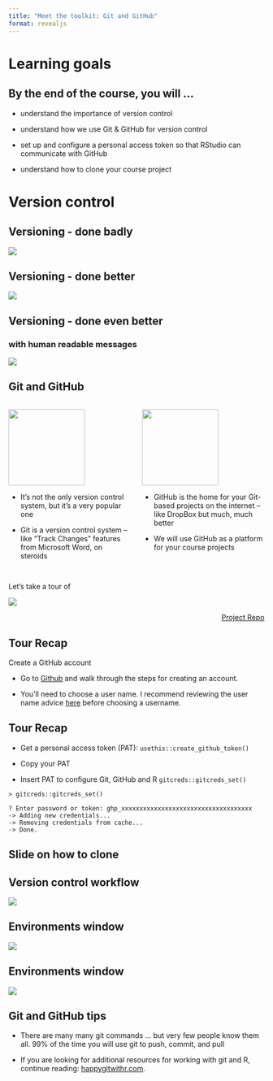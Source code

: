 ```yaml
---
title: "Meet the toolkit: Git and GitHub"
format: revealjs
---
```


# Learning goals

## By the end of the course, you will ...

::: incremental
-   understand the importance of version control

-   understand how we use Git & GitHub for version control  

-   set up and configure a personal access token so that RStudio can communicate with GitHub

-   understand how to clone your course project
:::

# Version control 

## Versioning - done badly

![](images/phd_comics_vc.gif){fig-align="center"}

## Versioning - done better

![](images/lego-steps.png){fig-align="center"}

## Versioning - done even better

### with human readable messages

![](images/lego-steps-commit-messages.png){fig-align="center"}


## Git and GitHub {.smaller}

::: columns
::: {.column width="35%"}
![](images/git-logo.png){fig-alt="Git logo" fig-align="center" width="150"}

-   It's not the only version control system, but it's a very popular one

-   Git is a version control system -- like "Track Changes" features from Microsoft Word, on steroids

:::

::: {.column width="35%"}
![](images/github-logo.png){fig-alt="GitHub logo" fig-align="center" width="150"}

-   GitHub is the home for your Git-based projects on the internet -- like DropBox but much, much better

-   We will use GitHub as a platform for your course projects

:::
:::

##  {.center}

[Let's take a tour of]{.hand-blue-large}


![](images/tech.png){fig-align="center"}


<p style="text-align: right;">[Project Repo](https://github.com/data-science-with-r/data-visualization-transformation-project)</p>


## Tour Recap 

Create a GitHub account

-   Go to [Github](https://github.com/) and walk through the steps for creating an account.

-   You’ll need to choose a user name. I recommend reviewing the user name advice [here](https://happygitwithr.com/github-acct#username-advice) before choosing a username.

## Tour Recap

-   Get a personal access token (PAT): `usethis::create_github_token()`

-   Copy your PAT 

-   Insert PAT to configure Git, GitHub and R `gitcreds::gitcreds_set()`

```
> gitcreds::gitcreds_set()

? Enter password or token: ghp_xxxxxxxxxxxxxxxxxxxxxxxxxxxxxxxxxxxx
-> Adding new credentials...
-> Removing credentials from cache...
-> Done.
```

## Slide on how to clone 



## Version control workflow {.smaller}

![](images/pcp-git.png){fig-align="center"}

## Environments window

![](images/git-tab.png){fig-align="center"}

## Environments window

![](images/buttons.png){fig-align="center"}


## Git and GitHub tips

::: incremental
-   There are many many git commands ... but very few people know them all. 99% of the time you will use git to push, commit, and pull


-   If you are looking for additional resources for working with git and R, continue reading: [happygitwithr.com](http://happygitwithr.com/). 
:::



